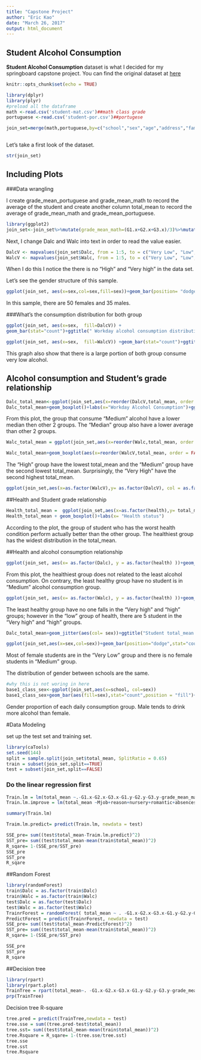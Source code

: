 ```yaml
---
title: "Capstone Project"
author: "Eric Kao"
date: "March 26, 2017"
output: html_document
---
```




## Student Alcohol Consumption

**Student Alcohol Consumption** dataset is what I decided for my springboard capstone project. You can find the original dataset at [here](https://www.kaggle.com/uciml/student-alcohol-consumption)


```r
knitr::opts_chunk$set(echo = TRUE)

library(dplyr)
library(plyr)
#preload all the dataframe
math <-read.csv('student-mat.csv')##math class grade
portuguese <-read.csv('student-por.csv')##portugese

join_set=merge(math,portuguese,by=c("school","sex","age","address","famsize","Pstatus", "Medu","Fedu","Mjob","Fjob","reason","nursery","internet", "guardian","guardian","traveltime","studytime","failures", "schoolsup","famsup","activities","higher","romantic", "famrel","freetime","goout","Dalc","Walc","health","absences"))



```


Let's take a first look of the dataset.

```r

str(join_set)

```



## Including Plots

###Data wrangling

I create grade_mean_portuguese and grade_mean_math to record the average of the student and create another column total_mean to record the average of grade_mean_math and grade_mean_portuguese.

```r
library(ggplot2)
join_set<-join_set%>%mutate(grade_mean_math=(G1.x+G2.x+G3.x)/3)%>%mutate(grade_mean_portuguese=(G1.y+G2.y+G3.y)/3)%>%mutate(total_mean = ((grade_mean_math+grade_mean_portuguese)/2) )%>%mutate(schoolsup=as.factor(schoolsup),famsup=as.factor(famsup),paid.x=as.factor(paid.x),paid.y=as.factor(paid.y),activities=as.factor(activities),nursery=as.factor(nursery),higher=as.factor(higher),internet=as.factor(internet),romantic=as.factor(romantic)) 
```

Next, I change Dalc and Walc into text in order to read the value easier. 
```r
DalcV <- mapvalues(join_set$Dalc, from = 1:5, to = c("Very Low", "Low", "Medium", "High", "Very High"))
WalcV <- mapvalues(join_set$Walc, from = 1:5, to = c("Very Low", "Low", "Medium", "High", "Very High"))

```

When I do this I notice the there is no "High" and "Very high" in the data set. 


Let's see the gender structure of this sample.
```r
ggplot(join_set, aes(x=sex,col=sex,fill=sex))+geom_bar(position= "dodge")+ggtitle("Gender composition")
```
In this sample, there are 50 females and 35 males. 


###What's the consumption distribution for both group
```r
ggplot(join_set, aes(x=sex,  fill=DalcV)) +
geom_bar(stat="count")+ggtitle(" Workday alcohol consumption distribution based on genders")
```

```r
ggplot(join_set, aes(x=sex,  fill=WalcV)) +geom_bar(stat="count")+ggtitle(" Weekend alcohol consumption distribution based on genders")
```

This graph also show that there is a large portion of both group consume very low alcohol. 


## Alcohol consumption and Student's grade relationship



```r
Dalc_total_mean<-ggplot(join_set,aes(x=reorder(DalcV,total_mean, order = FALSE),y= total_mean))
Dalc_total_mean+geom_boxplot()+labs(x="Workday Alcohol Consumption")+ggtitle(" Workday alcohol consumption boxplot and average grade ")
```


From this plot, the group that consume "Medium" alcohol have a lower median then other 2 groups. The "Median" group also have a lower average than other 2 groups.



```r
Walc_total_mean = ggplot(join_set,aes(x=reorder(Walc,total_mean, order = FALSE),y= total_mean))

Walc_total_mean+geom_boxplot(aes(x=reorder(WalcV,total_mean, order = FALSE)))+labs(x="Workday Alcohol Consumption")+ggtitle(" Weekend alcohol consumption boxplot and average grade ")
```
The "High" group have the lowest total_mean and the "Medium" group have the second lowest total_mean. Surprisingly, the "Very High" have the second highest total_mean. 

```r
ggplot(join_set,aes(x=as.factor(WalcV),y= as.factor(DalcV), col = as.factor((DalcV))))+geom_jitter()

```



##Health and Student grade relationship

```r
Health_total_mean =  ggplot(join_set,aes(x=as.factor(health),y= total_mean))
Health_total_mean + geom_boxplot()+labs(x= "Health status")
```
According to the plot, the group of student who has the worst health condition perform actually better than the other group. The healthiest group has the widest distribution in the total_mean. 




##Health and alcohol consumption relationship

```r
ggplot(join_set, aes(x= as.factor(Dalc), y = as.factor(health) ))+geom_jitter(aes(col= sex))+ggtitle("Student health distribution dotplot based on Workday alcohol consumption")+labs(x="Workday Alcohol Consumption")+facet_grid(.~health)
```
From this plot, the healthiest group does not related to the least alcohol consumption. On contrary, the least healthy group have no student is in "Medium" alcohol consumption group. 

```r
ggplot(join_set, aes(x= as.factor(Walc), y = as.factor(health) ))+geom_jitter(aes(col= sex))+ggtitle("Student health distribution dotplot based on weekend alcohol consumption")+labs(x="Weekend Alcohol Consumption")+facet_grid(.~health)
```

The least healthy group have no one falls in the "Very high" and "high" groups; however in the "low" group of health, there are 5 student in the "Very high" and "high" groups.

```r
Dalc_total_mean+geom_jitter(aes(col= sex))+ggtitle("Student total_mean distribution dotplot based on Workday alcohol consumption")+labs(x="Workday Alcohol Consumption")
```

```r
ggplot(join_set,aes(x=sex,col=sex))+geom_bar(position="dodge",stat="count",aes(fill=sex))+facet_grid(. ~ reorder(Dalc,total_mean, order = FALSE))+ggtitle("Student headcount of each Workday alcohol consumption group")
```
Most of female students are in the "Very Low" group and there is no female students in "Medium" group. 







The distribution of gender between schools are the same. 


```r

#why this is not woring in here
base1_class_sex<-ggplot(join_set,aes(x=school, col=sex))
base1_class_sex+geom_bar(aes(fill=sex),stat="count",position = "fill")+facet_grid(.~Walc)+ggtitle("Gender Proportion of each group")

```
Gender proportion of each daily consumption group. Male tends to drink more alcohol than female. 

#Data Modeling

set up the test set and training set.

```r
library(caTools)
set.seed(144)
split = sample.split(join_set$total_mean, SplitRatio = 0.65)
train = subset(join_set,split==TRUE)
test = subset(join_set,split==FALSE)
```


### Do the linear regression first
```r

Train.lm = lm(total_mean ~.-G1.x-G2.x-G3.x-G1.y-G2.y-G3.y-grade_mean_math-grade_mean_portuguese,data=train)
Train.lm.improve = lm(total_mean ~Mjob+reason+nursery+romantic+absences+paid.x,data=train)

summary(Train.lm)
```


```r
Traim.lm.predict= predict(Train.lm, newdata = test)

SSE_pre= sum((test$total_mean-Traim.lm.predict)^2)
SST_pre= sum((test$total_mean-mean(train$total_mean))^2)
R_sqare= 1-(SSE_pre/SST_pre)
SSE_pre
SST_pre
R_sqare
```



##Random Forest
```r
library(randomForest)
train$Dalc = as.factor(train$Dalc)
train$Walc = as.factor(train$Walc)
test$Dalc = as.factor(test$Dalc)
test$Walc = as.factor(test$Walc)
TrainrForest = randomForest( total_mean ~ . -G1.x-G2.x-G3.x-G1.y-G2.y-G3.y-grade_mean_math-grade_mean_portuguese, data = train, nodesize= 25, ntree=200)
PredictForest = predict(TrainrForest, newdata = test)
SSE_pre= sum((test$total_mean-PredictForest)^2)
SST_pre= sum((test$total_mean-mean(train$total_mean))^2)
R_sqare= 1-(SSE_pre/SST_pre)

SSE_pre
SST_pre
R_sqare
```

##Decision tree
```r
library(rpart)
library(rpart.plot)
TrainTree = rpart(total_mean~. -G1.x-G2.x-G3.x-G1.y-G2.y-G3.y-grade_mean_math-grade_mean_portuguese, data = train,  control = rpart.control(minbucket = 25))
prp(TrainTree)

```
Decision tree R-square
```r
tree.pred = predict(TrainTree,newdata = test)
tree.sse = sum((tree.pred-test$total_mean))
tree.sst= sum((test$total_mean-mean(train$total_mean))^2)
tree.Rsquare = R_sqare= 1-(tree.sse/tree.sst)
tree.sse
tree.sst
tree.Rsquare
```




